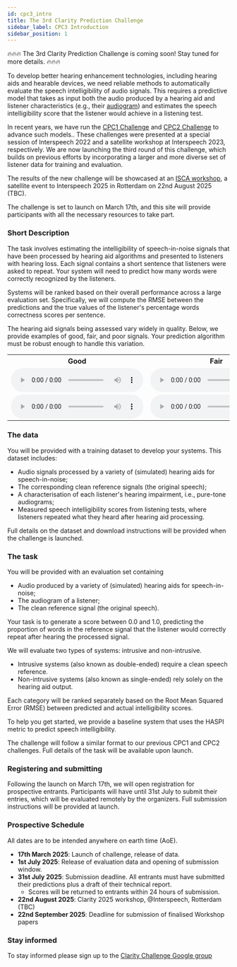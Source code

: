 ```yaml
---
id: cpc3_intro
title: The 3rd Clarity Prediction Challenge
sidebar_label: CPC3 Introduction
sidebar_position: 1
---
```



<Admonition type="info" title="Pre-announcement">
  🔥🔥🔥 The 3rd Clarity Prediction Challenge is coming soon! Stay tuned for more details. 🔥🔥🔥
</Admonition>

To develop better hearing enhancement technologies, including hearing aids and hearable devices, we need reliable methods to automatically evaluate the speech intelligibility of audio signals. This requires a predictive model that takes as input both the audio produced by a hearing aid and listener characteristics (e.g., their [audiogram](https://www.hear-it.org/Audiogram-)) and estimates the speech intelligibility score that the listener would achieve in a listening test.

In recent years, we have run the [CPC1 Challenge](../cpc1/cpc1_intro) and [CPC2 Challenge](../cpc2/cpc2_intro) to advance such models.. These challenges were presented at a special session of Interspeech 2022 and a satellite workshop at Interspeech 2023, respectively. We are now launching the third round of this challenge, which builds on previous efforts by incorporating a larger and more diverse set of listener data for training and evaluation.

The results of the new challenge will be showcased at an  [ISCA workshop](https://claritychallenge.org/clarity2025-workshop/), a satellite event to Interspeech 2025 in Rotterdam on 22nd August 2025 (TBC).

The challenge is set to launch on March 17th, and this site will provide participants with all the necessary resources to take part.

### Short Description

The task involves estimating the intelligibility of speech-in-noise signals that have been processed by hearing aid algorithms and presented to listeners with hearing loss. Each signal contains a short sentence that listeners were asked to repeat. Your system will need to predict how many words were correctly recognized by the listeners.

Systems will be ranked based on their overall performance across a large evaluation set. Specifically, we will compute the RMSE between the predictions and the true values of the listener's percentage words correctness scores per sentence.

The hearing aid signals being assessed vary widely in quality. Below, we provide examples of good, fair, and poor signals. Your prediction algorithm must be robust enough to handle this variation.

<table>
<tr>
<th>Good</th>
<th>Fair</th>
<th>Poor</th>
</tr>
<tr>
<td>
<audio controls  style={{width: "250px"}} >
<source src="/audio/CEC2_samples/CEC2_E009/S08501_L0104_HA-output.wav" type="audio/wav"/>
Your browser does not support the audio element.
</audio>
</td>
<td>
<audio controls style={{width: "250px"}}>
<source src="/audio/CEC2_samples/CEC2_E022/S08501_L0104_HA-output.wav" type="audio/wav" />
Your browser does not support the audio element.
</audio>
</td>
<td>
<audio controls style={{width: "250px"}}>
<source src="/audio/CEC2_samples/CEC2_E032/S08501_L0104_HA-output.wav" type="audio/wav" />
Your browser does not support the audio element.
</audio>
</td>
</tr>
<tr>
<td>
<audio controls style={{width: "250px"}}>
<source src="/audio/CEC2_samples/CEC2_E009/S08502_L0106_HA-output.wav" type="audio/wav" />
Your browser does not support the audio element.
</audio>
</td>
<td>
<audio controls style={{width: "250px"}}>
<source src="/audio/CEC2_samples/CEC2_E022/S08502_L0106_HA-output.wav" type="audio/wav" />
Your browser does not support the audio element.
</audio>
</td>
<td>
<audio controls style={{width: "250px"}}>
<source src="/audio/CEC2_samples/CEC2_E032/S08502_L0106_HA-output.wav" type="audio/wav" />
Your browser does not support the audio element.
</audio>
</td>
</tr></table>

### The data

You will be provided with a training dataset to develop your systems. This dataset includes:

- Audio signals processed by a variety of (simulated) hearing aids for speech-in-noise;
- The corresponding clean reference signals (the original speech);
- A characterisation of each listener's hearing impairment, i.e., pure-tone audiograms;
- Measured speech intelligibility scores from listening tests, where listeners repeated what they heard after hearing aid processing.

Full details on the dataset and download instructions will be provided when the challenge is launched.

### The task

You will be provided with an evaluation set containing

- Audio produced by a variety of (simulated) hearing aids for speech-in-noise;
- The audiogram of a listener;
- The clean reference signal (the original speech).

Your task is to generate a score between 0.0 and 1.0, predicting the proportion of words in the reference signal that the listener would correctly repeat after hearing the processed signal.

We will evaluate two types of systems: intrusive and non-intrusive.

- Intrusive systems (also known as double-ended) require a clean speech reference.
- Non-intrusive systems (also known as single-ended) rely solely on the hearing aid output.

Each category will be ranked separately based on the Root Mean Squared Error (RMSE) between predicted and actual intelligibility scores.

To help you get started, we provide a baseline system that uses the HASPI metric to predict speech intelligibility.

The challenge will follow a similar format to our previous CPC1 and CPC2 challenges. Full details of the task will be available upon launch.

### Registering and submitting

Following the launch on March 17th, we will open registration for prospective entrants. Participants will have until 31st July to submit their entries, which will be evaluated remotely by the organizers. Full submission instructions will be provided at launch.

### Prospective Schedule

All dates are to be intended anywhere on earth time (AoE).

- **17th March 2025**: Launch of challenge, release of data.
- **1st July 2025**: Release of evaluation data and opening of submission window.
- **31st July 2025**: Submission deadline. All entrants must have submitted their predictions plus a draft of their technical report.
  - Scores will be returned to entrants within 24 hours of submission.
- **22nd August 2025**: Clarity 2025 workshop, @Interspeech, Rotterdam (TBC)
- **22nd September 2025**: Deadline for submission of finalised Workshop papers

### Stay informed

To stay informed please sign up to the [Clarity Challenge Google group](https://groups.google.com/g/clarity-challenge)
